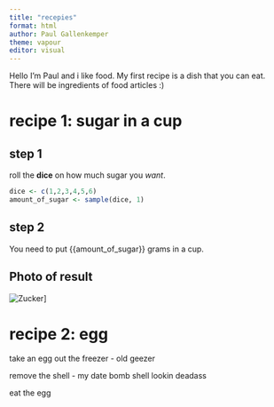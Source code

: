 ```yaml
---
title: "recepies"
format: html
author: Paul Gallenkemper
theme: vapour
editor: visual
---
```


Hello I'm Paul and i like food. My first recipe is a dish that you can eat. There will be ingredients of food articles :)

## 

# recipe 1: sugar in a cup

## step 1

roll the **dice** on how much sugar you *want*.

```r
dice <- c(1,2,3,4,5,6)
amount_of_sugar <- sample(dice, 1)
```

## step 2

You need to put {{amount_of_sugar}} grams in a cup.

## Photo of result

![Zucker](https://www.happyballoon.de/thumbnail/4d/c1/d0/1701938245/63780351a985e5f5715ba9e630bf5d69ea268092_1920x1920.jpeg)\]

# recipe 2: egg

take an egg out the freezer - old geezer

remove the shell - my date bomb shell lookin deadass

eat the egg

